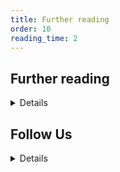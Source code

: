 ```yaml
---
title: Further reading
order: 10
reading_time: 2
---
```


## Further reading
<DetailsGroup>
<Details summary="Reference List">
* Sauer, Frank. 2022. “The military rationale for AI”, in:Schörnig, Niklas/Reinhold, Thomas (eds):Armament, Arms Control and Artificial Intelligence:The Impact of Software, Machine Learning and Artificial Intelligence on Armament and Arms Control, 27–38.
* Rosert, Elvira/Sauer, Frank. 2021. “How (not) to stop the killer robots:A comparative analysis of humanitarian disarmament campaign strategies”, in:Contemporary Security Policy 42 (1): 4–29.
* Sauer, Frank. 2021. “Stepping back from the brink:Why multilateral regulation of autonomy in weapons systems is difficult, yet imperative and feasible”, in:International Review of the Red Cross 102 (913): 235–59.
* Boulanin, Vincent/Davison, Neil/Goussac, Netta/Peldán Carlsson, Moa. 2020. Limits on Autonomy in Weapon Systems:Identifying Practical Elements of Human Control, SIPRI and ICRC.
* Scharre, Paul. 2018. Army of None:Autonomous Weapons and the Future of War.
</Details>
</DetailsGroup>


## Follow Us
<DetailsGroup>
<Details summary="List for Our X Accounts">
* @drfranksauer
* @IngvildBode
* @BanKillerRobots
* @sambendett
* @DefTechPat
* @TobyWalsh
* @FLIxrisk
* @niklasschoernig
</Details>
</DetailsGroup>
